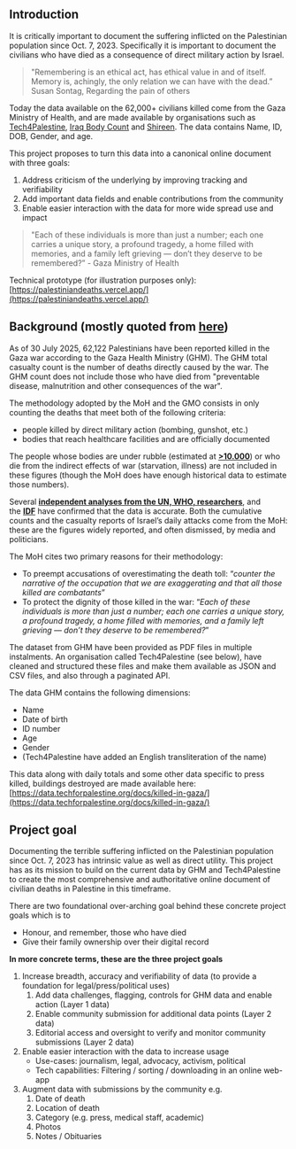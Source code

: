 ## Introduction

It is critically important to document the suffering inflicted on the Palestinian population since Oct. 7, 2023. Specifically it is important to document the civilians who have died as a consequence of direct military action by Israel.

> "Remembering is an ethical act, has ethical value in and of itself. Memory is, achingly, the only relation we can have with the dead.” Susan Sontag, Regarding the pain of others

Today the data available on the 62,000+ civilians killed come from the Gaza Ministry of Health, and are made available by organisations such as [Tech4Palestine](https://data.techforpalestine.org/), [Iraq Body Count](https://www.iraqbodycount.org/) and [Shireen](https://www.shireen.ps/data-sources). The data contains Name, ID, DOB, Gender, and age.

This project proposes to turn this data into a canonical online document with three goals:

1. Address criticism of the underlying by improving tracking and verifiability
2. Add important data fields and enable contributions from the community
3. Enable easier interaction with the data for more wide spread use and impact

> "Each of these individuals is more than just a number; each one carries a unique story, a profound tragedy, a home filled with memories, and a family left grieving — don’t they deserve to be remembered?” - Gaza Ministry of Health

Technical prototype (for illustration purposes only): [https://palestiniandeaths.vercel.app/](https://palestiniandeaths.vercel.app/)

## Background (mostly quoted from [here](https://dataactivists.org/estimating_death_toll_of_war_on_gaza/))

As of 30 July 2025, 62,122 Palestinians have been reported killed in the Gaza war according to the Gaza Health Ministry (GHM). The GHM total casualty count is the number of deaths directly caused by the war. The GHM count does not include those who have died from "preventable disease, malnutrition and other consequences of the war".

The methodology adopted by the MoH and the GMO consists in only counting the deaths that meet both of the following criteria:

- people killed by direct military action (bombing, gunshot, etc.)
- bodies that reach healthcare facilities and are officially documented

The people whose bodies are under rubble (estimated at [**>10.000**](https://www.dropsitenews.com/p/how-gaza-health-ministry-counts-dead)) or who die from the indirect effects of war (starvation, illness) are not included in these figures (though the MoH does have enough historical data to estimate those numbers).

Several [**independent analyses from the UN, WHO, researchers**](https://www.ochaopt.org/content/reported-impact-snapshot-gaza-strip-19-june-2024), and the [**IDF**](https://www.vice.com/en/article/y3w4w7/israeli-intelligence-health-ministry-death-toll) have confirmed that the data is accurate. Both the cumulative counts and the casualty reports of Israel’s daily attacks come from the MoH: these are the figures widely reported, and often dismissed, by media and politicians.

The MoH cites two primary reasons for their methodology:

- To preempt accusations of overestimating the death toll: “_counter the narrative of the occupation that we are exaggerating and that all those killed are combatants_”
- To protect the dignity of those killed in the war: “_Each of these individuals is more than just a number; each one carries a unique story, a profound tragedy, a home filled with memories, and a family left grieving — don’t they deserve to be remembered?_”

The dataset from GHM have been provided as PDF files in multiple instalments. An organisation called Tech4Palestine (see below), have cleaned and structured these files and make them available as JSON and CSV files, and also through a paginated API.

The data GHM contains the following dimensions:

- Name
- Date of birth
- ID number
- Age
- Gender
- (Tech4Palestine have added an English transliteration of the name)

This data along with daily totals and some other data specific to press killed, buildings destroyed are made available here: [https://data.techforpalestine.org/docs/killed-in-gaza/](https://data.techforpalestine.org/docs/killed-in-gaza/)

## Project goal

Documenting the terrible suffering inflicted on the Palestinian population since Oct. 7, 2023 has intrinsic value as well as direct utility. This project has as its mission to build on the current data by GHM and Tech4Palestine to create the most comprehensive and authoritative online document of civilian deaths in Palestine in this timeframe.

There are two foundational over-arching goal behind these concrete project goals which is to

- Honour, and remember, those who have died
- Give their family ownership over their digital record

**In more concrete terms, these are the three project goals**

1. Increase breadth, accuracy and verifiability of data (to provide a foundation for legal/press/political uses)
   1. Add data challenges, flagging, controls for GHM data and enable action (Layer 1 data)
   2. Enable community submission for additional data points (Layer 2 data)
   3. Editorial access and oversight to verify and monitor community submissions (Layer 2 data)
2. Enable easier interaction with the data to increase usage
   - Use-cases: journalism, legal, advocacy, activism, political
   - Tech capabilities: Filtering / sorting / downloading in an online web-app
3. Augment data with submissions by the community e.g.
   1. Date of death
   2. Location of death
   3. Category (e.g. press, medical staff, academic)
   4. Photos
   5. Notes / Obituaries

